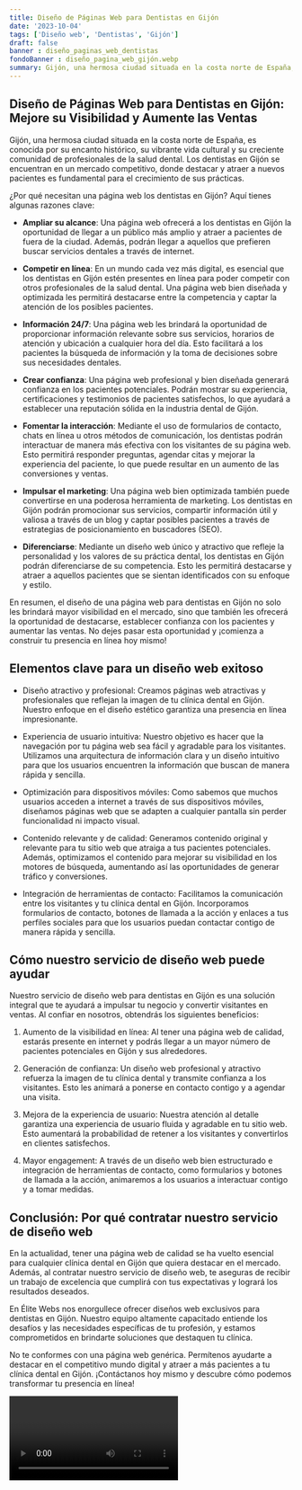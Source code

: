 ```yaml
---
title: Diseño de Páginas Web para Dentistas en Gijón
date: '2023-10-04'
tags: ['Diseño web', 'Dentistas', 'Gijón']
draft: false
banner : diseño_paginas_web_dentistas
fondoBanner : diseño_pagina_web_gijón.webp
summary: Gijón, una hermosa ciudad situada en la costa norte de España, es conocida por su encanto histórico, su vibrante vida cultural y su creciente comunidad de profesionales de la salud dental. Los dentistas en Gijón se encuentran en un mercado competitivo, donde destacar y atraer a nuevos pacientes es fundamental para el crecimiento de sus prácticas.
---
```


## Diseño de Páginas Web para Dentistas en Gijón: Mejore su Visibilidad y Aumente las Ventas

Gijón, una hermosa ciudad situada en la costa norte de España, es conocida por su encanto histórico, su vibrante vida cultural y su creciente comunidad de profesionales de la salud dental. Los dentistas en Gijón se encuentran en un mercado competitivo, donde destacar y atraer a nuevos pacientes es fundamental para el crecimiento de sus prácticas.

¿Por qué necesitan una página web los dentistas en Gijón? Aquí tienes algunas razones clave:

- **Ampliar su alcance**: Una página web ofrecerá a los dentistas en Gijón la oportunidad de llegar a un público más amplio y atraer a pacientes de fuera de la ciudad. Además, podrán llegar a aquellos que prefieren buscar servicios dentales a través de internet.

- **Competir en línea**: En un mundo cada vez más digital, es esencial que los dentistas en Gijón estén presentes en línea para poder competir con otros profesionales de la salud dental. Una página web bien diseñada y optimizada les permitirá destacarse entre la competencia y captar la atención de los posibles pacientes.

- **Información 24/7**: Una página web les brindará la oportunidad de proporcionar información relevante sobre sus servicios, horarios de atención y ubicación a cualquier hora del día. Esto facilitará a los pacientes la búsqueda de información y la toma de decisiones sobre sus necesidades dentales.

- **Crear confianza**: Una página web profesional y bien diseñada generará confianza en los pacientes potenciales. Podrán mostrar su experiencia, certificaciones y testimonios de pacientes satisfechos, lo que ayudará a establecer una reputación sólida en la industria dental de Gijón.

- **Fomentar la interacción**: Mediante el uso de formularios de contacto, chats en línea u otros métodos de comunicación, los dentistas podrán interactuar de manera más efectiva con los visitantes de su página web. Esto permitirá responder preguntas, agendar citas y mejorar la experiencia del paciente, lo que puede resultar en un aumento de las conversiones y ventas.

- **Impulsar el marketing**: Una página web bien optimizada también puede convertirse en una poderosa herramienta de marketing. Los dentistas en Gijón podrán promocionar sus servicios, compartir información útil y valiosa a través de un blog y captar posibles pacientes a través de estrategias de posicionamiento en buscadores (SEO).

- **Diferenciarse**: Mediante un diseño web único y atractivo que refleje la personalidad y los valores de su práctica dental, los dentistas en Gijón podrán diferenciarse de su competencia. Esto les permitirá destacarse y atraer a aquellos pacientes que se sientan identificados con su enfoque y estilo.

En resumen, el diseño de una página web para dentistas en Gijón no solo les brindará mayor visibilidad en el mercado, sino que también les ofrecerá la oportunidad de destacarse, establecer confianza con los pacientes y aumentar las ventas. No dejes pasar esta oportunidad y ¡comienza a construir tu presencia en línea hoy mismo!

<GifSeo />

<Cta />

## Elementos clave para un diseño web exitoso

- Diseño atractivo y profesional: Creamos páginas web atractivas y profesionales que reflejan la imagen de tu clínica dental en Gijón. Nuestro enfoque en el diseño estético garantiza una presencia en línea impresionante.

- Experiencia de usuario intuitiva: Nuestro objetivo es hacer que la navegación por tu página web sea fácil y agradable para los visitantes. Utilizamos una arquitectura de información clara y un diseño intuitivo para que los usuarios encuentren la información que buscan de manera rápida y sencilla.

- Optimización para dispositivos móviles: Como sabemos que muchos usuarios acceden a internet a través de sus dispositivos móviles, diseñamos páginas web que se adapten a cualquier pantalla sin perder funcionalidad ni impacto visual.

- Contenido relevante y de calidad: Generamos contenido original y relevante para tu sitio web que atraiga a tus pacientes potenciales. Además, optimizamos el contenido para mejorar su visibilidad en los motores de búsqueda, aumentando así las oportunidades de generar tráfico y conversiones.

- Integración de herramientas de contacto: Facilitamos la comunicación entre los visitantes y tu clínica dental en Gijón. Incorporamos formularios de contacto, botones de llamada a la acción y enlaces a tus perfiles sociales para que los usuarios puedan contactar contigo de manera rápida y sencilla.

## Cómo nuestro servicio de diseño web puede ayudar

Nuestro servicio de diseño web para dentistas en Gijón es una solución integral que te ayudará a impulsar tu negocio y convertir visitantes en ventas. Al confiar en nosotros, obtendrás los siguientes beneficios:

1. Aumento de la visibilidad en línea: Al tener una página web de calidad, estarás presente en internet y podrás llegar a un mayor número de pacientes potenciales en Gijón y sus alrededores.

2. Generación de confianza: Un diseño web profesional y atractivo refuerza la imagen de tu clínica dental y transmite confianza a los visitantes. Esto les animará a ponerse en contacto contigo y a agendar una visita.

3. Mejora de la experiencia de usuario: Nuestra atención al detalle garantiza una experiencia de usuario fluida y agradable en tu sitio web. Esto aumentará la probabilidad de retener a los visitantes y convertirlos en clientes satisfechos.

4. Mayor engagement: A través de un diseño web bien estructurado e integración de herramientas de contacto, como formularios y botones de llamada a la acción, animaremos a los usuarios a interactuar contigo y a tomar medidas.

## Conclusión: Por qué contratar nuestro servicio de diseño web

En la actualidad, tener una página web de calidad se ha vuelto esencial para cualquier clínica dental en Gijón que quiera destacar en el mercado. Además, al contratar nuestro servicio de diseño web, te aseguras de recibir un trabajo de excelencia que cumplirá con tus expectativas y logrará los resultados deseados.

En Élite Webs nos enorgullece ofrecer diseños web exclusivos para dentistas en Gijón. Nuestro equipo altamente capacitado entiende los desafíos y las necesidades específicas de tu profesión, y estamos comprometidos en brindarte soluciones que destaquen tu clínica.

No te conformes con una página web genérica. Permítenos ayudarte a destacar en el competitivo mundo digital y atraer a más pacientes a tu clínica dental en Gijón. ¡Contáctanos hoy mismo y descubre cómo podemos transformar tu presencia en línea!

<Video />

<CtaBot job='Dentistas' city='Gijón'/>

<Gmaps query='Gijón+españa+maps' />
